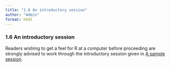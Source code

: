 ```yaml
---
title: "1.6 An introductory session"
author: "Admin"
format: html
---
```


### 1.6 An introductory session

Readers wishing to get a feel for R at a computer before proceeding are strongly advised to work through the introductory session given in [A sample session](https://cran.r-project.org/doc/manuals/r-release/R-intro.html#A-sample-session).
